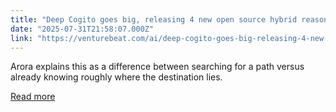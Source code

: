 ```yaml
---
title: "Deep Cogito goes big, releasing 4 new open source hybrid reasoning models with self-improving ‘intuition’"
date: "2025-07-31T21:58:07.000Z"
link: "https://venturebeat.com/ai/deep-cogito-goes-big-releasing-4-new-open-source-hybrid-reasoning-models-with-self-improving-intuition/"
---
```


Arora explains this as a difference between searching for a path versus already knowing roughly where the destination lies.

[Read more](https://venturebeat.com/ai/deep-cogito-goes-big-releasing-4-new-open-source-hybrid-reasoning-models-with-self-improving-intuition/)
